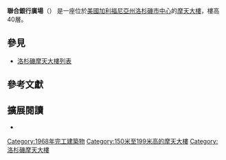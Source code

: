 {{Infobox building
| name               = 聯合銀行廣場
| image              = UnionBankCalifornia.jpg
| image_size         = 250px
| architectural_style = [[國際風格_(建築)|國際風格]]
| alternate_names    = UBC Plaza<br>Union Bank of California Building<br>Bunker Hill Square
| location           = {{USA}}[[加利福尼亞州|加利福尼亞州]][[洛杉磯|洛杉磯]]445 South Figueroa Street
| latd               = 34.0530
| longd              = -118.2572
| iso_region         = US-CA
| coordinates_display= title
| completion_date    = 1968年
| building_type      = 商業辦公樓
| roof               = {{convert|157.28|m|abbr=on}}
| floor_count        = 40
| elevator_count     = 19
| cost               =
| floor_area         = {{convert|68525|m|ft|2|abbr=on}}
| architect          = Albert C. Martin & Associates<br>Harrison & Abramovitz
| structural_engineer= Jaros Baum & Bolles
| main_contractor    = [[特納建築|特納建築]]
| developer          =
| owner              =  
| management         =
| references         = <ref>{{ctbuh|3524}}</ref><ref>{{emporis|116480}}</ref><ref>{{skyscraperpage|3599}}</ref><ref>{{structurae|s0002404}}</ref>
}}

'''聯合銀行廣場'''（{{lang-en|Union Bank Plaza}}） 是一座位於[[美國|美國]][[加利福尼亞州|加利福尼亞州]][[洛杉磯市中心|洛杉磯市中心]]的[[摩天大樓|摩天大樓]]，樓高40層。

==參見==
*[[洛杉磯摩天大樓列表|洛杉磯摩天大樓列表]]

==參考文獻==
{{Reflist}}

==擴展閱讀==
*{{cite book|last=Cameron|first=Robert|title=Above Los Angeles|location=San Francisco|publisher=Cameron & Company|year=1990|isbn=0-918684-48-X}}

[[Category:1968年完工建築物|Category:1968年完工建築物]]
[[Category:150米至199米高的摩天大樓|Category:150米至199米高的摩天大樓]]
[[Category:洛杉磯摩天大樓|Category:洛杉磯摩天大樓]]